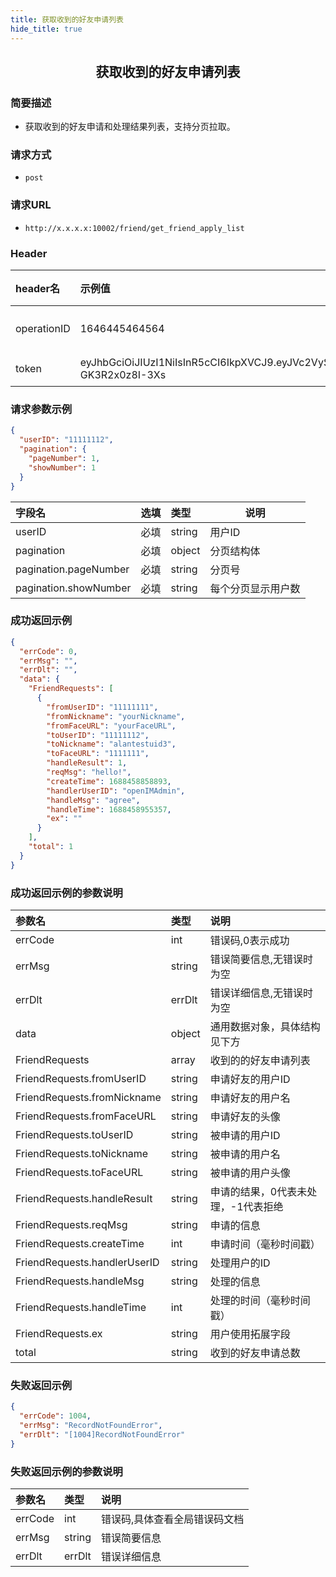 ```yaml
---
title: 获取收到的好友申请列表
hide_title: true
---
```


<center>

## 获取收到的好友申请列表

</center>

### 简要描述
- 获取收到的好友申请和处理结果列表，支持分页拉取。
### 请求方式
- `post` 
### 请求URL
- `http://x.x.x.x:10002/friend/get_friend_apply_list` 


### Header
|header名|示例值|选填|类型|说明|
|:----    |:-------    |:--- |---|------      |
|operationID|1646445464564|必填|string|operationID用于全局链路追踪|
|token|eyJhbGciOiJIUzI1NiIsInR5cCI6IkpXVCJ9.eyJVc2VySUQiOiJvcGVuSU02NTQzMjEiLCJQbGF0Zm9ybUlEIjowLCJleHAiOjE2OTY0OTE4NTAsIm5iZiI6MTY4ODcxNTU1MCwiaWF0IjoxNjg4NzE1ODUwfQ.Mfhg3OiRtJY48rZbKWecNeydnHWW-GK3R2x0z8I-3Xs|必填|string|管理员token|


### 请求参数示例


```json
{
  "userID": "11111112",
  "pagination": {
    "pageNumber": 1,
    "showNumber": 1
  }
}
```
|字段名|选填|类型|说明|
|:----    |:-------    |:--- |---|
|userID|必填|string|用户ID|
|pagination|必填|object|分页结构体|
|pagination.pageNumber|必填|string|分页号|
|pagination.showNumber|必填|string|每个分页显示用户数|
### 成功返回示例


```json
{
  "errCode": 0,
  "errMsg": "",
  "errDlt": "",
  "data": {
    "FriendRequests": [
      {
        "fromUserID": "11111111",
        "fromNickname": "yourNickname",
        "fromFaceURL": "yourFaceURL",
        "toUserID": "11111112",
        "toNickname": "alantestuid3",
        "toFaceURL": "1111111",
        "handleResult": 1,
        "reqMsg": "hello!",
        "createTime": 1688458858893,
        "handlerUserID": "openIMAdmin",
        "handleMsg": "agree",
        "handleTime": 1688458955357,
        "ex": ""
      }
    ],
    "total": 1
  }
}
```
### 成功返回示例的参数说明


|参数名|类型|说明|
|:----    |:-------    |:--- |
|errCode|int|错误码,0表示成功|
|errMsg|string|错误简要信息,无错误时为空|
|errDlt|errDlt|错误详细信息,无错误时为空|
|data|object|通用数据对象，具体结构见下方|
|FriendRequests|array|收到的的好友申请列表|
|FriendRequests.fromUserID|string|申请好友的用户ID|
|FriendRequests.fromNickname|string|申请好友的用户名|
|FriendRequests.fromFaceURL|string|申请好友的头像|
|FriendRequests.toUserID|string|被申请的用户ID|
|FriendRequests.toNickname|string|被申请的用户名|
|FriendRequests.toFaceURL|string|被申请的用户头像|
|FriendRequests.handleResult|string|申请的结果，0代表未处理，-1代表拒绝|
|FriendRequests.reqMsg|string|申请的信息|
|FriendRequests.createTime|int|申请时间（毫秒时间戳）|
|FriendRequests.handlerUserID|string|处理用户的ID|
|FriendRequests.handleMsg|string|处理的信息|
|FriendRequests.handleTime|int|处理的时间（毫秒时间戳）|
|FriendRequests.ex|string|用户使用拓展字段|
|total|string|收到的好友申请总数|
### 失败返回示例


```json
{
  "errCode": 1004,
  "errMsg": "RecordNotFoundError",
  "errDlt": "[1004]RecordNotFoundError"
}
```
### 失败返回示例的参数说明


|参数名|类型|说明|
|:----    |:-------    |:--- |
|errCode|int|错误码,具体查看全局错误码文档|
|errMsg|string|错误简要信息|
|errDlt|errDlt|错误详细信息|
